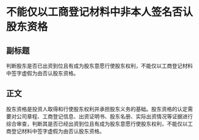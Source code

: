 # 不能仅以工商登记材料中非本人签名否认股东资格
## 副标题
判断股东是否已出资到位且有成为股东意愿行使股东权利，不能仅以工商登记材料中签字虚假为由否认股东资格。
## 正文
股东资格是投资人取得和行使股东权利并承担股东义务的基础。股东资格的认定需要对公司章程、工商登记信息、出资证明书、股东名册、实际出资情况等证据进行综合审查，判断其是否已经出资到位且有成为股东意愿行使股东权利，不能仅以工商登记材料中签字虚假为由否认股东资格。